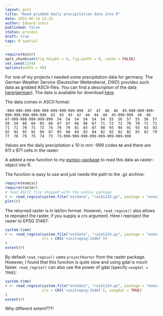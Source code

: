 ```yaml
---
layout: post
title: "Read gridded daily precipitation data into R"
date: 2015-06-14 12:22
author: Eduard Szöcs
published: false
status: process
draft: true
tags: R spatial
---
```


```r
require(knitr)
opts_chunk$set(fig.height = 6, fig.width = 8, cache = FALSE)
set.seed(1234)
options(width = 90)
```

For one of my projects I needed some precipitation data for germany.
The German Weather Service (Deutscher Wetterdienst, DWD) provides such data as gridded ASCII-files.
You can find a description of the data [here(german)](ftp://ftp.dwd.de/pub/CDC/grids_germany/daily/regnie/REGNIE_Beschreibung.pdf).
The data is available for download [here](ftp://ftp-cdc.dwd.de/pub/CDC/grids_germany/).

The data comes in ASCII format:

```
-999-999-999-999-999-999-999-999-999  47  47  46  46  45-999-999-999-999-999-999-999-999  43  43  43  42  44  44  44  45-999-999  49  49  47-999-999-999-999-999  54  54  54  54  54  54  55  56  57  55  56  57  58  59  60  64  65  66  67  67  66  66  67  71  72  72  70  70  71  71  71  71  70  71  72  74  76  79  81  83  87  90  93  94  91  93  93  93  92  92  92  91  89  87  85  84  84  83  84  82  82  82  82  83  82  79  77  78  79  75  74  73  73-999-999-999-999-999-999-999-999
```
Values are the daily precipitation x 10 in mm -999 codes `NA` and there are 611 x 971 cells in the raster.

A added a new function to my [esmisc-package](https://github.com/EDiLD/esmisc) to read this data as raster-object into R.

The function is easy to use and just needs the path to the .gz archive:

```r
require(esmisc) 
require(raster)
# read ASCII file shipped with the esmisc package
r <- read_regnie(system.file("extdata", "ra141224.gz", package = "esmisc"))
plot(r)
```

The returned raster is in lat/lon format. 
However, `read_regnie()` also allows to reproject the raster, if you supply a crs argument.
Here I reproject the raster to EPSG 31467:

```r
system.time(
r <- read_regnie(system.file("extdata", "ra141224.gz", package = "esmisc"),
                 crs = CRS('+init=epsg:31467'))
)
extent(r)
```

By default `read_regnie()` uses `projectRaster` from the raster package.
However, I found that this function is quite slow and using gdal is much faster.
`read_regnie()` can also use the power of gdal (specify `usegdal = TRUE`):

```r
system.time(
r <- read_regnie(system.file("extdata", "ra141224.gz", package = "esmisc"),
                 crs = CRS('+init=epsg:31467'), usegdal = TRUE)
)
extent(r)
```

Why different extent???!

